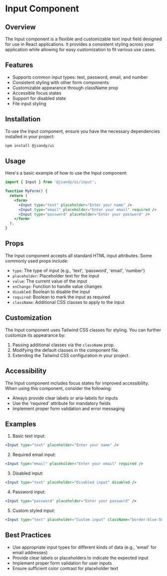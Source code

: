 # Input Component

## Overview

The Input component is a flexible and customizable text input field designed for use in React applications. It provides a consistent styling across your application while allowing for easy customization to fit various use cases.

## Features

- Supports common input types: text, password, email, and number
- Consistent styling with other form components
- Customizable appearance through className prop
- Accessible focus states
- Support for disabled state
- File input styling

## Installation

To use the Input component, ensure you have the necessary dependencies installed in your project:

```bash
npm install @jsandy/ui
```

## Usage

Here's a basic example of how to use the Input component:

```jsx
import { Input } from '@jsandy/ui/input';

function MyForm() {
  return (
    <form>
      <Input type="text" placeholder="Enter your name" />
      <Input type="email" placeholder="Enter your email" required />
      <Input type="password" placeholder="Enter your password" />
    </form>
  );
}
```

## Props

The Input component accepts all standard HTML input attributes. Some commonly used props include:

- `type`: The type of input (e.g., 'text', 'password', 'email', 'number')
- `placeholder`: Placeholder text for the input
- `value`: The current value of the input
- `onChange`: Function to handle value changes
- `disabled`: Boolean to disable the input
- `required`: Boolean to mark the input as required
- `className`: Additional CSS classes to apply to the input

## Customization

The Input component uses Tailwind CSS classes for styling. You can further customize its appearance by:

1. Passing additional classes via the `className` prop.
2. Modifying the default classes in the component file.
3. Extending the Tailwind CSS configuration in your project.

## Accessibility

The Input component includes focus states for improved accessibility. When using this component, consider the following:

- Always provide clear labels or aria-labels for inputs
- Use the 'required' attribute for mandatory fields
- Implement proper form validation and error messaging

## Examples

1. Basic text input:

```jsx
<Input type="text" placeholder="Enter your name" />
```

2. Required email input:

```jsx
<Input type="email" placeholder="Enter your email" required />
```

3. Disabled input:

```jsx
<Input type="text" placeholder="Disabled input" disabled />
```

4. Password input:

```jsx
<Input type="password" placeholder="Enter your password" />
```

5. Custom styled input:

```jsx
<Input type="text" placeholder="Custom input" className="border-blue-500 focus:ring-blue-500" />
```

## Best Practices

- Use appropriate input types for different kinds of data (e.g., 'email' for email addresses)
- Provide clear labels or placeholders to indicate the expected input
- Implement proper form validation for user inputs
- Ensure sufficient color contrast for placeholder text
